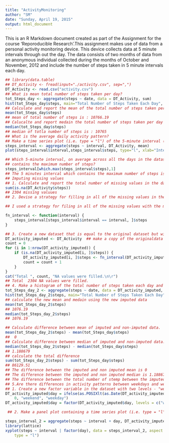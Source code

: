 ```yaml
---
title: "ActivityMonitoring"
author: "SM"
date: "Sunday, April 19, 2015"
output: html_document
---
```


This is an R Markdown document created as part of the Assignment for the course 'Reporoducible Research'.This assignment makes use of data from a personal activity monitoring device. This device collects data at 5 minute intervals through out the day. The data consists of two months of data from an anonymous individual collected during the months of October and November, 2012 and include the number of steps taken in 5 minute intervals each day.


```r
## library(data.table)
## DT_Activity <- fread(input="./activity.csv", sep=",")
DT_Activity <- read.csv("activity.csv")
## What is mean total number of steps taken per day?
tot_Steps_day <- aggregate(steps ~ date, data = DT_Activity, sum)
hist(tot_Steps_day$steps, main="Total Number of Steps Taken Each Day", col="red", xlab="Number of Steps")
## Calculate and report the mean of the total number of steps taken per day
mean(tot_Steps_day$steps)
## mean of total number of steps is : 10766.19
## Calucalte and report medain the total number of steps taken per day
median(tot_Steps_day$steps)
## median of totla number of steps is : 10765
## What is the average daily activity pattern?
## Make a time series plot (i.e. type = "l") of the 5-minute interval (x-axis ## ) and the average number of steps taken, averaged across all days (y-axis)
steps_interval <- aggregate(steps ~ interval, DT_Activity, mean)
plot(steps_interval$interval,steps_interval$steps, type="l", xlab="Interval", ylab="Number of Steps",main="Average Daily Activity Pattern")

## Which 5-minute interval, on average across all the days in the dataset, 
## contains the maximum number of steps?
steps_interval[which.max(steps_interval$steps),1]
## The 5 minutes intercal which contains the maximum number of steps is : 835
## Imputing missing values
## 1. Calculate and report the total number of missing values in the dataset (i.e. the total number of rows with NAs)
sum(is.na(DT_Activity$steps))
## 2304 missing valuues
## 2. Devise a strategy for filling in all of the missing values in the dataset. The strategy does not need to be sophisticated. For example, you could use the mean/median for that day, or the mean for that 5-minute interval, etc.

## I used a strategy for filing in all of the missing values with the mean for that 5-minute interval by creating a cunction fn_interval

fn_interval <- function(interval) {
    steps_interval[steps_interval$interval == interval, ]$steps
}

## 3. Create a new dataset that is equal to the original dataset but with the missing data filled in.
DT_activity_imputed <- DT_Activity  ## make a copy of the originaldata
count = 0  
for (i in 1:nrow(DT_activity_imputed)) {
    if (is.na(DT_activity_imputed[i, ]$steps)) {
        DT_activity_imputed[i, ]$steps <- fn_interval(DT_activity_imputed[i, ]$interval)
        count = count + 1
    }
}
cat("Total ", count, "NA values were filled.\n\r")
## Total  2304 NA values were filled.
## 4. Make a histogram of the total number of steps taken each day and Calculate and report the mean and median total number of steps taken per day. Do these values differ from the estimates from the first part of the assignment? What is the impact of imputing missing data on the estimates of the total daily number of steps?
tot_Steps_day_2 <- aggregate(steps ~ date, data = DT_activity_imputed, sum)
hist(tot_Steps_day_2$steps, main="Total Number of Steps Taken Each Day", col="blue", xlab="Number of Steps")
## calculate the new mean and medain using the new imputed data
mean(tot_Steps_day_2$steps)
## 1076.19
median(tot_Steps_day_2$steps)
## 1076.19

## Calculate difference between mean of imputed and non-imputed data.
mean(tot_Steps_day_2$steps) - mean(tot_Steps_day$steps)
##  0
## Calculate difference between median of imputed and non-imputed data.
median(tot_Steps_day_2$steps) - median(tot_Steps_day$steps) 
## 1.188679
## calculate the total difference 
sum(tot_Steps_day_2$steps) - sum(tot_Steps_day$steps)
## 86129.51
## The difference between the imputed and non imputed mean is 0
## The difference between the imputed and non imputed median is 1.188679
## The difference between the total number of stemp between the imputed and non imputed data is 86129.51, which means there are additional 86129.51 steps in the imputed data.
## 5.Are there differences in activity patterns between weekdays and weekends?
## 1. Create a new factor variable in the dataset with two levels - "weekday" and "weekend" indicating whether a given date is a weekday or weekend day.
DT_activity_imputed$day = ifelse(as.POSIXlt(as.Date(DT_activity_imputed$date))$wday%%6 == 
    0, "weekend", "weekday")
DT_activity_imputed$day = factor(DT_activity_imputed$day, levels = c("weekday", "weekend"))

 ## 2. Make a panel plot containing a time series plot (i.e. type = "l") of the 5-minute interval (x-axis) and the average number of steps taken, averaged across all weekday days or weekend days (y-axis). 

steps_interval_2 = aggregate(steps ~ interval + day, DT_activity_imputed, mean)
library(lattice)
xyplot(steps ~ interval | factor(day), data = steps_interval_2, aspect = 1/2, 
    type = "l")


```


